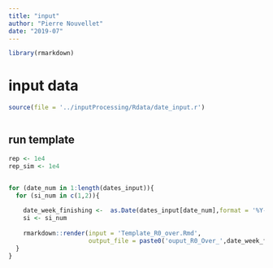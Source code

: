 ```yaml
---
title: "input"
author: "Pierre Nouvellet"
date: "2019-07"
---
```


```r
library(rmarkdown)

```

# input data

```r
source(file = '../inputProcessing/Rdata/date_input.r')



```
## run template

```r

rep <- 1e4
rep_sim <- 1e4


for (date_num in 1:length(dates_input)){
  for (si_num in c(1,2)){
    
    date_week_finishing <-  as.Date(dates_input[date_num],format = '%Y-%m-%d')
    si <- si_num
    
    rmarkdown::render(input = 'Template_R0_over.Rmd',
                      output_file = paste0('ouput_R0_Over_',date_week_finishing,'_SI_',si,'.html'))
  }
}


```

